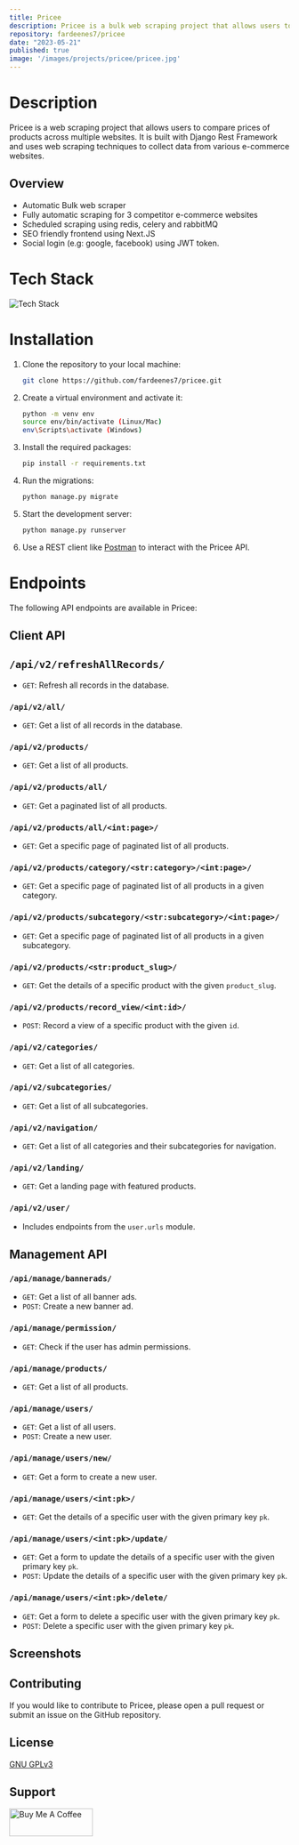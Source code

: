 ```yaml
---
title: Pricee
description: Pricee is a bulk web scraping project that allows users to compare prices of products across multiple websites.
repository: fardeenes7/pricee
date: "2023-05-21"
published: true
image: '/images/projects/pricee/pricee.jpg'
---
```

# Description

Pricee is a web scraping project that allows users to compare prices of products across multiple websites. It is built with Django Rest Framework and uses web scraping techniques to collect data from various e-commerce websites.

## Overview

- Automatic Bulk web scraper
- Fully automatic scraping for 3 competitor e-commerce websites
- Scheduled scraping using redis, celery and rabbitMQ
- SEO friendly frontend using Next.JS
- Social login (e.g: google, facebook) using JWT token.


# Tech Stack

![Tech Stack](/images/projects/pricee/stack.png)

# Installation

1.  Clone the repository to your local machine:

    ```bash
    git clone https://github.com/fardeenes7/pricee.git
    ```

2.  Create a virtual environment and activate it:

    
    ```bash
    python -m venv env
    source env/bin/activate (Linux/Mac)
    env\Scripts\activate (Windows)
    ```

3.  Install the required packages:


    ```bash
    pip install -r requirements.txt
    ```

4.  Run the migrations:

    ```bash
    python manage.py migrate
    ```

5.  Start the development server:

    ```bash
    python manage.py runserver
    ```

6.  Use a REST client like [Postman](https://www.postman.com/downloads/) to interact with the Pricee API.

# Endpoints

The following API endpoints are available in Pricee:

## Client API

## `/api/v2/refreshAllRecords/`

-   `GET`: Refresh all records in the database.

### `/api/v2/all/`

-   `GET`: Get a list of all records in the database.

### `/api/v2/products/`

-   `GET`: Get a list of all products.

### `/api/v2/products/all/`

-   `GET`: Get a paginated list of all products.

### `/api/v2/products/all/<int:page>/`

-   `GET`: Get a specific page of paginated list of all products.

### `/api/v2/products/category/<str:category>/<int:page>/`

-   `GET`: Get a specific page of paginated list of all products in a given category.

### `/api/v2/products/subcategory/<str:subcategory>/<int:page>/`

-   `GET`: Get a specific page of paginated list of all products in a given subcategory.

### `/api/v2/products/<str:product_slug>/`

-   `GET`: Get the details of a specific product with the given `product_slug`.

### `/api/v2/products/record_view/<int:id>/`

-   `POST`: Record a view of a specific product with the given `id`.

### `/api/v2/categories/`

-   `GET`: Get a list of all categories.

### `/api/v2/subcategories/`

-   `GET`: Get a list of all subcategories.

### `/api/v2/navigation/`

-   `GET`: Get a list of all categories and their subcategories for navigation.

### `/api/v2/landing/`

-   `GET`: Get a landing page with featured products.

### `/api/v2/user/`

-   Includes endpoints from the `user.urls` module.

## Management API

### `/api/manage/bannerads/`

-   `GET`: Get a list of all banner ads.
-   `POST`: Create a new banner ad.

### `/api/manage/permission/`

-   `GET`: Check if the user has admin permissions.

### `/api/manage/products/`

-   `GET`: Get a list of all products.

### `/api/manage/users/`

-   `GET`: Get a list of all users.
-   `POST`: Create a new user.

### `/api/manage/users/new/`

-   `GET`: Get a form to create a new user.

### `/api/manage/users/<int:pk>/`

-   `GET`: Get the details of a specific user with the given primary key `pk`.

### `/api/manage/users/<int:pk>/update/`

-   `GET`: Get a form to update the details of a specific user with the given primary key `pk`.
-   `POST`: Update the details of a specific user with the given primary key `pk`.

### `/api/manage/users/<int:pk>/delete/`

-   `GET`: Get a form to delete a specific user with the given primary key `pk`.
-   `POST`: Delete a specific user with the given primary key `pk`.

## Screenshots

## Contributing

If you would like to contribute to Pricee, please open a pull request or submit an issue on the GitHub repository.

## License

[GNU GPLv3](https://www.gnu.org/licenses/gpl-3.0.en.html)

## Support
<a href="https://www.buymeacoffee.com/fardeenes" target="_blank"><img src="/icons/bmc-button.svg" height="50"  width="150" alt="Buy Me A Coffee" /></a>
